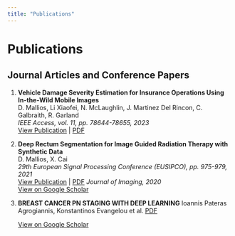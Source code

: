 ```yaml
---
title: "Publications"
---
```


# Publications

## Journal Articles and Conference Papers

1. **Vehicle Damage Severity Estimation for Insurance Operations Using In-the-Wild Mobile Images**  
   D. Mallios, Li Xiaofei, N. McLaughlin, J. Martinez Del Rincon, C. Galbraith, R. Garland  
   *IEEE Access, vol. 11, pp. 78644-78655, 2023*  
   [View Publication](https://ieeexplore.ieee.org/abstract/document/10194904/) | 
   [PDF](https://ieeexplore.ieee.org/iel7/6287639/6514899/10194904.pdf)

2. **Deep Rectum Segmentation for Image Guided Radiation Therapy with Synthetic Data**  
   D. Mallios, X. Cai  
   *29th European Signal Processing Conference (EUSIPCO), pp. 975-979, 2021*  
   [View Publication](https://ieeexplore.ieee.org/abstract/document/9616115/) |
   [PDF](https://eurasip.org/Proceedings/Eusipco/Eusipco2021/pdfs/0000975.pdf)
   *Journal of Imaging, 2020*  
   [View on Google Scholar](https://scholar.google.com/citations?view_op=view_citation&hl=en&user=0-RaorMAAAAJ&citation_for_view=0-RaorMAAAAJ:9yKSN-GCB0IC)

3. **BREAST CANCER PN STAGING WITH DEEP LEARNING**
    Ioannis Pateras Agrogiannis, Konstantinos Evangelou et al.
    [PDF](https://www.researchgate.net/profile/Miles-Howe-2/publication/335602947_Breast_Cancer_pN_Staging_with_Deep_Learning/links/5d6f918392851cacdb1f1493/Breast-Cancer-pN-Staging-with-Deep-Learning.pdf)
    
    [View on Google Scholar](https://scholar.google.com/citations?view_op=view_citation&hl=en&user=0-RaorMAAAAJ&citation_for_view=0-RaorMAAAAJ:d1gkVwhDpl0C)
